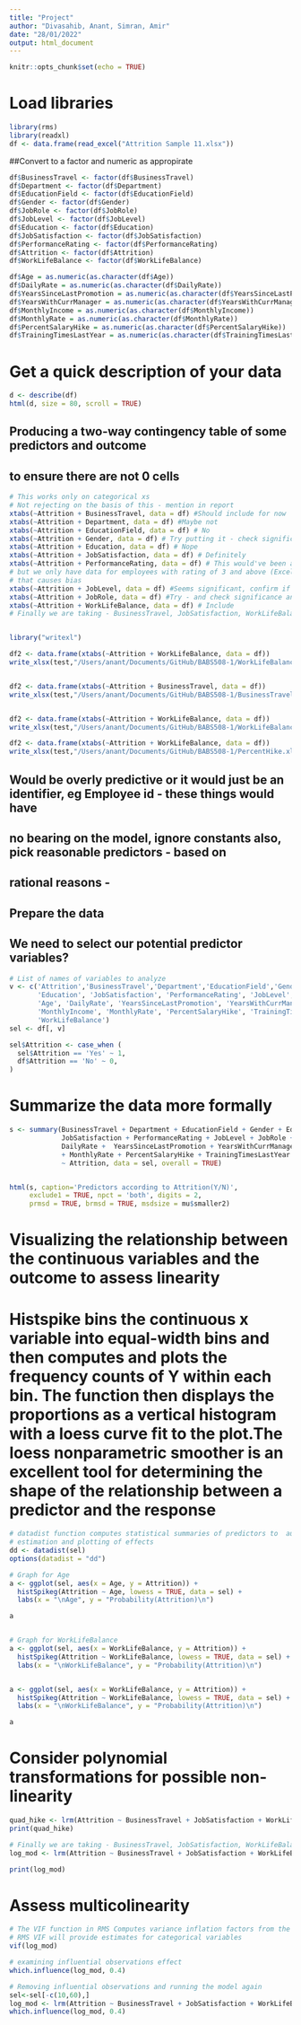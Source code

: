 ```yaml
---
title: "Project"
author: "Divasahib, Anant, Simran, Amir"
date: "28/01/2022"
output: html_document
---
```


```r
knitr::opts_chunk$set(echo = TRUE)
```

# Load libraries
```r
library(rms)
library(readxl)
df <- data.frame(read_excel("Attrition Sample 11.xlsx"))
```



##Convert to a factor and numeric as appropirate
```r
df$BusinessTravel <- factor(df$BusinessTravel)
df$Department <- factor(df$Department)
df$EducationField <- factor(df$EducationField)
df$Gender <- factor(df$Gender)
df$JobRole <- factor(df$JobRole)
df$JobLevel <- factor(df$JobLevel)
df$Education <- factor(df$Education)
df$JobSatisfaction <- factor(df$JobSatisfaction)
df$PerformanceRating <- factor(df$PerformanceRating)
df$Attrition <- factor(df$Attrition)
df$WorkLifeBalance <- factor(df$WorkLifeBalance)

df$Age = as.numeric(as.character(df$Age))
df$DailyRate = as.numeric(as.character(df$DailyRate))
df$YearsSinceLastPromotion = as.numeric(as.character(df$YearsSinceLastPromotion))
df$YearsWithCurrManager = as.numeric(as.character(df$YearsWithCurrManager))
df$MonthlyIncome = as.numeric(as.character(df$MonthlyIncome))
df$MonthlyRate = as.numeric(as.character(df$MonthlyRate))
df$PercentSalaryHike = as.numeric(as.character(df$PercentSalaryHike))
df$TrainingTimesLastYear = as.numeric(as.character(df$TrainingTimesLastYear))
```

# Get a quick description of your data
```r
d <- describe(df)
html(d, size = 80, scroll = TRUE)
```

## Producing a two-way contingency table of some predictors and outcome
## to ensure there are not 0 cells
```r
# This works only on categorical xs
# Not rejecting on the basis of this - mention in report
xtabs(~Attrition + BusinessTravel, data = df) #Should include for now
xtabs(~Attrition + Department, data = df) #Maybe not
xtabs(~Attrition + EducationField, data = df) # No
xtabs(~Attrition + Gender, data = df) # Try putting it - check significance
xtabs(~Attrition + Education, data = df) # Nope
xtabs(~Attrition + JobSatisfaction, data = df) # Definitely
xtabs(~Attrition + PerformanceRating, data = df) # This would've been a good observation
# but we only have data for employees with rating of 3 and above (Excellent and Outstanding)
# that causes bias
xtabs(~Attrition + JobLevel, data = df) #Seems significant, confirm if higher number refers to a higher posn
xtabs(~Attrition + JobRole, data = df) #Try - and check significance and then vif test to check colinearity with Work Life Balance - Simran's favourite
xtabs(~Attrition + WorkLifeBalance, data = df) # Include
# Finally we are taking - BusinessTravel, JobSatisfaction, WorkLifeBalance


library("writexl")

df2 <- data.frame(xtabs(~Attrition + WorkLifeBalance, data = df))
write_xlsx(test,"/Users/anant/Documents/GitHub/BABS508-1/WorkLifeBalance.xlsx")


df2 <- data.frame(xtabs(~Attrition + BusinessTravel, data = df))
write_xlsx(test,"/Users/anant/Documents/GitHub/BABS508-1/BusinessTravel")


df2 <- data.frame(xtabs(~Attrition + WorkLifeBalance, data = df))
write_xlsx(test,"/Users/anant/Documents/GitHub/BABS508-1/WorkLifeBalance.xlsx")

df2 <- data.frame(xtabs(~Attrition + WorkLifeBalance, data = df))
write_xlsx(test,"/Users/anant/Documents/GitHub/BABS508-1/PercentHike.xlsx")
```

## Would be overly predictive or it would just be an identifier, eg Employee id - these things would have 
## no bearing on the model, ignore constants also, pick reasonable predictors - based on 
## rational reasons - 
## Prepare the data
## We need to select our potential predictor variables?
```r
# List of names of variables to analyze
v <- c('Attrition','BusinessTravel','Department','EducationField','Gender',
       'Education', 'JobSatisfaction', 'PerformanceRating', 'JobLevel', 'JobRole', 
       'Age', 'DailyRate', 'YearsSinceLastPromotion', 'YearsWithCurrManager',
       'MonthlyIncome', 'MonthlyRate', 'PercentSalaryHike', 'TrainingTimesLastYear',
       'WorkLifeBalance')
sel <- df[, v]

sel$Attrition <- case_when (
  sel$Attrition == 'Yes' ~ 1,
  df$Attrition == 'No' ~ 0,
)
```


# Summarize the data more formally
```r
s <- summary(BusinessTravel + Department + EducationField + Gender + Education + 
             JobSatisfaction + PerformanceRating + JobLevel + JobRole + Age + 
             DailyRate +  YearsSinceLastPromotion + YearsWithCurrManager + MonthlyIncome
             + MonthlyRate + PercentSalaryHike + TrainingTimesLastYear + WorkLifeBalance
             ~ Attrition, data = sel, overall = TRUE)


html(s, caption='Predictors according to Attrition(Y/N)',
     exclude1 = TRUE, npct = 'both', digits = 2,
     prmsd = TRUE, brmsd = TRUE, msdsize = mu$smaller2)
```





# Visualizing the relationship between the continuous variables and the outcome to assess linearity

# Histspike bins the continuous x variable into equal-width bins and then computes and plots the frequency counts of Y within each bin. The function then displays the proportions as a vertical histogram with a loess curve fit to the plot.The loess nonparametric smoother is an excellent tool for determining the shape of the relationship between a predictor and the response
```r
# datadist function computes statistical summaries of predictors to  automate 
# estimation and plotting of effects
dd <- datadist(sel)
options(datadist = "dd")

# Graph for Age
a <- ggplot(sel, aes(x = Age, y = Attrition)) +
  histSpikeg(Attrition ~ Age, lowess = TRUE, data = sel) +
  labs(x = "\nAge", y = "Probability(Attrition)\n")

a


# Graph for WorkLifeBalance
a <- ggplot(sel, aes(x = WorkLifeBalance, y = Attrition)) +
  histSpikeg(Attrition ~ WorkLifeBalance, lowess = TRUE, data = sel) +
  labs(x = "\nWorkLifeBalance", y = "Probability(Attrition)\n")


a <- ggplot(sel, aes(x = WorkLifeBalance, y = Attrition)) +
  histSpikeg(Attrition ~ WorkLifeBalance, lowess = TRUE, data = sel) +
  labs(x = "\nWorkLifeBalance", y = "Probability(Attrition)\n")

a
```

# Consider polynomial transformations for possible non-linearity
```r
quad_hike <- lrm(Attrition ~ BusinessTravel + JobSatisfaction + WorkLifeBalance + poly(PercentSalaryHike, 3), data = sel)
print(quad_hike)
```

```r
# Finally we are taking - BusinessTravel, JobSatisfaction, WorkLifeBalance, PercentHike (Cont)
log_mod <- lrm(Attrition ~ BusinessTravel + JobSatisfaction + WorkLifeBalance + pol(PercentSalaryHike,2), data = sel, x=TRUE, y= TRUE)

print(log_mod)
```

# Assess multicolinearity
```r
# The VIF function in RMS Computes variance inflation factors from the covariance matrix of parameter estimates
# RMS VIF will provide estimates for categorical variables
vif(log_mod)
```

```r
# examining influential observations effect
which.influence(log_mod, 0.4)
```
```r
# Removing influential observations and running the model again
sel<-sel[-c(10,60),]
log_mod <- lrm(Attrition ~ BusinessTravel + JobSatisfaction + WorkLifeBalance + pol(PercentSalaryHike,2), data = sel, x=TRUE, y= TRUE)
which.influence(log_mod, 0.4)
```